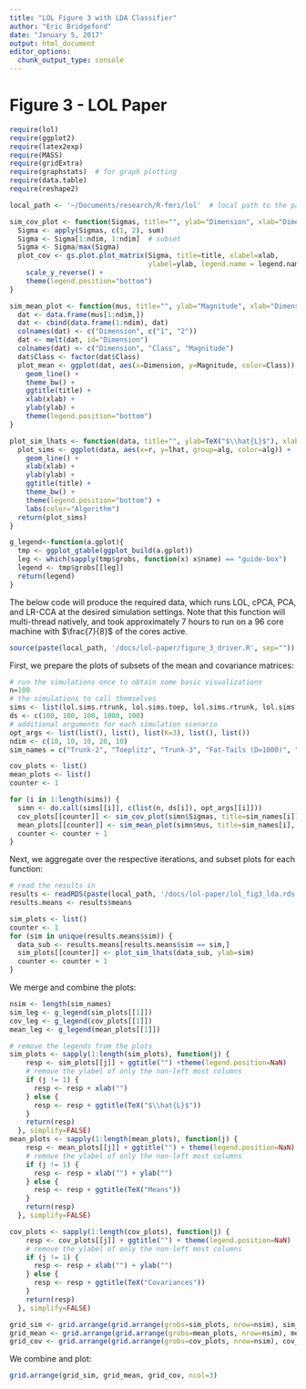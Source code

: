 ```yaml
---
title: "LOL Figure 3 with LDA Classifier"
author: "Eric Bridgeford"
date: "January 5, 2017"
output: html_document
editor_options: 
  chunk_output_type: console
---
```


# Figure 3 - LOL Paper

```r
require(lol)
require(ggplot2)
require(latex2exp)
require(MASS)
require(gridExtra)
require(graphstats)  # for graph plotting
require(data.table)
require(reshape2)

local_path <- '~/Documents/research/R-fmri/lol'  # local path to the package

sim_cov_plot <- function(Sigmas, title="", ylab="Dimension", xlab="Dimension", ndim=10, legend.name="norm cov") {
  Sigma <- apply(Sigmas, c(1, 2), sum)
  Sigma <- Sigma[1:ndim, 1:ndim]  # subset
  Sigma <- Sigma/max(Sigma)
  plot_cov <- gs.plot.plot_matrix(Sigma, title=title, xlabel=xlab,
                                  ylabel=ylab, legend.name = legend.name) +
    scale_y_reverse() +
    theme(legend.position="bottom")
}

sim_mean_plot <- function(mus, title="", ylab="Magnitude", xlab="Dimension", ndim=10) {
  dat <- data.frame(mus[1:ndim,])
  dat <- cbind(data.frame(1:ndim), dat)
  colnames(dat) <- c("Dimension", c("1", "2"))
  dat <- melt(dat, id="Dimension")
  colnames(dat) <- c("Dimension", "Class", "Magnitude")
  dat$Class <- factor(dat$Class)
  plot_mean <- ggplot(dat, aes(x=Dimension, y=Magnitude, color=Class)) +
    geom_line() +
    theme_bw() +
    ggtitle(title) +
    xlab(xlab) +
    ylab(ylab) +
    theme(legend.position="bottom")
}

plot_sim_lhats <- function(data, title="", ylab=TeX("$\\hat{L}$"), xlab="Embedded Dimensions") {
  plot_sims <- ggplot(data, aes(x=r, y=lhat, group=alg, color=alg)) +
    geom_line() +
    xlab(xlab) +
    ylab(ylab) +
    ggtitle(title) +
    theme_bw() +
    theme(legend.position="bottom") +
    labs(color="Algorithm")
  return(plot_sims)
}

g_legend<-function(a.gplot){
  tmp <- ggplot_gtable(ggplot_build(a.gplot))
  leg <- which(sapply(tmp$grobs, function(x) x$name) == "guide-box")
  legend <- tmp$grobs[[leg]]
  return(legend)
}
```

The below code will produce the required data, which runs LOL, cPCA, PCA, and LR-CCA at the desired simulation settings. Note that this function will multi-thread natively, and took approximately 7 hours to run on a 96 core machine with $\frac{7}{8}$ of the cores active.

```r
source(paste(local_path, '/docs/lol-paper/figure_3_driver.R', sep=""))
```

First, we prepare the plots of subsets of the mean and covariance matrices:

```r
# run the simulations once to obtain some basic visualizations
n=100
# the simulations to call themselves
sims <- list(lol.sims.rtrunk, lol.sims.toep, lol.sims.rtrunk, lol.sims.fat_tails, lol.sims.qdtoep)
ds <- c(100, 100, 100, 1000, 100)
# additional arguments for each simulation scenario
opt_args <- list(list(), list(), list(K=3), list(), list())
ndim <- c(10, 10, 10, 20, 10)
sim_names = c("Trunk-2", "Toeplitz", "Trunk-3", "Fat-Tails (D=1000)", "QDA")

cov_plots <- list()
mean_plots <- list()
counter <- 1

for (i in 1:length(sims)) {
  simn <- do.call(sims[[i]], c(list(n, ds[i]), opt_args[[i]]))
  cov_plots[[counter]] <- sim_cov_plot(simn$Sigmas, title=sim_names[i])
  mean_plots[[counter]] <- sim_mean_plot(simn$mus, title=sim_names[i], ndim=ndim[i])
  counter <- counter + 1
}
```

Next, we aggregate over the respective iterations, and subset plots for each function:

```r
# read the results in
results <- readRDS(paste(local_path, '/docs/lol-paper/lol_fig3_lda.rds', sep=""))
results.means <- results$means

sim_plots <- list()
counter <- 1
for (sim in unique(results.means$sim)) {
  data_sub <- results.means[results.means$sim == sim,]
  sim_plots[[counter]] <- plot_sim_lhats(data_sub, ylab=sim)
  counter <- counter + 1
}
```

We merge and combine the plots:

```r
nsim <- length(sim_names)
sim_leg <- g_legend(sim_plots[[1]])
cov_leg <- g_legend(cov_plots[[1]])
mean_leg <- g_legend(mean_plots[[1]])

# remove the legends from the plots
sim_plots <- sapply(1:length(sim_plots), function(j) {
    resp <- sim_plots[[j]] + ggtitle("") +theme(legend.position=NaN)
    # remove the ylabel of only the non-left most columns
    if (j != 1) {
      resp <- resp + xlab("")
    } else {
      resp <- resp + ggtitle(TeX("$\\hat{L}$"))
    }
    return(resp)
  }, simplify=FALSE)
mean_plots <- sapply(1:length(mean_plots), function(j) {
    resp <- mean_plots[[j]] + ggtitle("") + theme(legend.position=NaN)
    # remove the ylabel of only the non-left most columns
    if (j != 1) {
      resp <- resp + xlab("") + ylab("")
    } else {
      resp <- resp + ggtitle(TeX("Means"))
    }
    return(resp)
  }, simplify=FALSE)

cov_plots <- sapply(1:length(cov_plots), function(j) {
    resp <- cov_plots[[j]] + ggtitle("") + theme(legend.position=NaN)
    # remove the ylabel of only the non-left most columns
    if (j != 1) {
      resp <- resp + xlab("") + ylab("")
    } else {
      resp <- resp + ggtitle(TeX("Covariances"))
    }
    return(resp)
  }, simplify=FALSE)

grid_sim <- grid.arrange(grid.arrange(grobs=sim_plots, nrow=nsim), sim_leg, nrow=2, heights=c(.95, .05))
grid_mean <- grid.arrange(grid.arrange(grobs=mean_plots, nrow=nsim), mean_leg, nrow=2, heights=c(.95, .05))
grid_cov <- grid.arrange(grid.arrange(grobs=cov_plots, nrow=nsim), cov_leg, nrow=2, heights=c(.95, .05))
```

We combine and plot:

```r
grid.arrange(grid_sim, grid_mean, grid_cov, ncol=3)
```
